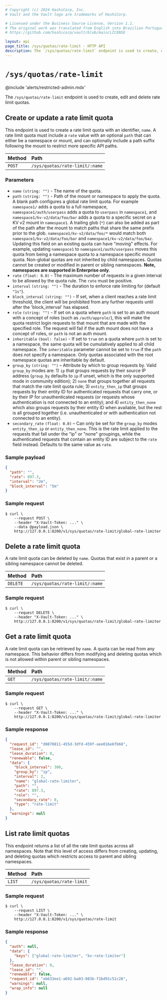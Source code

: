 ```yaml
---
# Copyright (c) 2024 HashiCorp, Inc.
# Vault and the Vault logo are trademarks of HashiCorp.

# Licensed under the Business Source License, Version 1.1.
# The original work was translated from English into Brazilian Portuguese.
# https://github.com/hashicorp/vault/blob/main/LICENSE

layout: api
page_title: /sys/quotas/rate-limit - HTTP API
description: The `/sys/quotas/rate-limit` endpoint is used to create, edit and delete rate limit quotas.
---
```


# `/sys/quotas/rate-limit`

@include 'alerts/restricted-admin.mdx'

The `/sys/quotas/rate-limit` endpoint is used to create, edit and delete rate limit quotas.

## Create or update a rate limit quota

This endpoint is used to create a rate limit quota with an identifier, `name`.
A rate limit quota must include a `rate` value with an optional `path` that can
either be a namespace or mount, and can optionally include a path suffix following
the mount to restrict more specific API paths.

| Method | Path                           |
| :----- | :----------------------------- |
| `POST` | `/sys/quotas/rate-limit/:name` |

### Parameters

- `name` `(string: "")` - The name of the quota.
- `path` `(string: "")` - Path of the mount or namespace to apply the quota.
  A blank path configures a global rate limit quota. For example `namespace1/`
  adds a quota to a full namespace, `namespace1/auth/userpass` adds a quota to
  `userpass` in `namespace1`, and `namespace1/kv-v2/data/foo/bar` adds a quota to
  a specific secret on a KV v2 mount in `namespace1`. A trailing glob (`*`) can also
  be added as part of the path after the mount to match paths that share the same prefix
  prior to the glob. `namespace1/kv-v2/data/foo/*` would match both
  `namespace1/kv-v2/data/foo/bar` and `namespace1/kv-v2/data/foo/baz`. Updating this field on
  an existing quota can have "moving" effects. For example, updating `namespace1` to
  `namespace1/auth/userpass` moves this quota from being a namespace quota to a
  namespace specific mount quota. Non-global quotas are not inherited by child
  namespaces. Quotas cannot be created or modified in parent or sibling namespaces.
  **Note, namespaces are supported in Enterprise only**.
- `rate` `(float: 0.0)` - The maximum number of requests in a given interval to
  be allowed by the quota rule. The `rate` must be positive.
- `interval` `(string: "")` - The duration to enforce rate limiting for (default `"1s"`).
- `block_interval` `(string: "")` - If set, when a client reaches a rate limit
  threshold, the client will be prohibited from any further requests until after
  the 'block_interval' has elapsed.
- `role` `(string: "")` - If set on a quota where `path` is set to an auth mount with a
  concept of roles (such as `/auth/approle/`), this will make the quota restrict login
  requests to that mount that are made with the specified role. The request will fail if
  the auth mount does not have a concept of roles, or `path` is not an auth mount.
- `inheritable` `(bool: false)` - If set to `true` on a quota where `path` is set to a namespace,
  the same quota will be cumulatively applied to all child namespace. The `inheritable`
  parameter cannot be set to `true` if the `path` does not specify a namespace. Only quotas
  associated with the root namespace quotas are inheritable by default.
- `group_by` `(string: "")` – <EnterpriseAlert product="vault" inline /> Attribute by which
  to group requests by. Valid `group_by` modes are: 1) `ip` that groups requests by their source
  IP address (`group_by` defaults to `ip` if unset, which is the only supported mode in community
  edition); 2) `none` that groups together all requests that match the rate limit quota rule; 3)
  `entity_then_ip` that groups requests by their entity ID for authenticated requests that carry
  one, or by their IP for unauthenticated requests (or requests whose authentication is not
  connected to an entity); and 4) `entity_then_none` which also groups requests by their entity
  ID when available, but the rest is all grouped together (i.e. unauthenticated or with
  authentication not connected to an entity).
- `secondary_rate` `(float: 0.0)` – <EnterpriseAlert product="vault" inline /> Can only be set
  for the `group_by` modes `entity_then_ip` or `entity_then_none`. This is the rate limit applied
  to the requests that fall under the "ip" or "none" groupings, while the authenticated requests
  that contain an entity ID are subject to the `rate` field instead. Defaults to the same value
  as `rate`.

### Sample payload

```json
{
  "path": "",
  "rate": 897.3,
  "interval": "2m",
  "block_interval": "5m"
}
```

### Sample request

```shell-session
$ curl \
    --request POST \
    --header "X-Vault-Token: ..." \
    --data @payload.json \
    http://127.0.0.1:8200/v1/sys/quotas/rate-limit/global-rate-limiter
```

## Delete a rate limit quota

A rate limit quota can be deleted by `name`.
Quotas that exist in a parent or a sibling namespace cannot be deleted.

| Method   | Path                           |
| :------- | :----------------------------- |
| `DELETE` | `/sys/quotas/rate-limit/:name` |

### Sample request

```shell-session
$ curl \
    --request DELETE \
    --header "X-Vault-Token: ..." \
    http://127.0.0.1:8200/v1/sys/quotas/rate-limit/global-rate-limiter
```

## Get a rate limit quota

A rate limit quota can be retrieved by `name`.
A quota can be read from any namespace. This behavior differs
from modifying and deleting quotas which is not allowed within parent
or sibling namespaces.

| Method | Path                           |
| :----- | :----------------------------- |
| `GET`  | `/sys/quotas/rate-limit/:name` |

### Sample request

```shell-session
$ curl \
    --request GET \
    --header "X-Vault-Token: ..." \
    http://127.0.0.1:8200/v1/sys/quotas/rate-limit/global-rate-limiter
```

### Sample response

```json
{
  "request_id": "d0870811-455d-3dfd-459f-aee016e6fb68",
  "lease_id": "",
  "lease_duration": 0,
  "renewable": false,
  "data": {
    "block_interval": 300,
    "group_by": "ip",
    "interval": 2,
    "name": "global-rate-limiter",
    "path": "",
    "rate": 897.3,
    "role": "",
    "secondary_rate": 0,
    "type": "rate-limit"
  },
  "warnings": null
}
```

## List rate limit quotas

This endpoint returns a list of all the rate limit quotas across all namespaces.
Note that this level of access differs from creating, updating, and deleting
quotas which restricts access to parent and sibling namespaces.

| Method | Path                     |
| :----- | :----------------------- |
| `LIST` | `/sys/quotas/rate-limit` |

### Sample request

```shell-session
$ curl \
    --request LIST \
    --header "X-Vault-Token: ..." \
    http://127.0.0.1:8200/v1/sys/quotas/rate-limit
```

### Sample response

```json
{
  "auth": null,
  "data": {
    "keys": ["global-rate-limiter", "kv-rate-limiter"]
  },
  "lease_duration": 0,
  "lease_id": "",
  "renewable": false,
  "request_id": "ab633ee1-a692-ba03-083b-f1bd91c51c28",
  "warnings": null,
  "wrap_info": null
}
```
